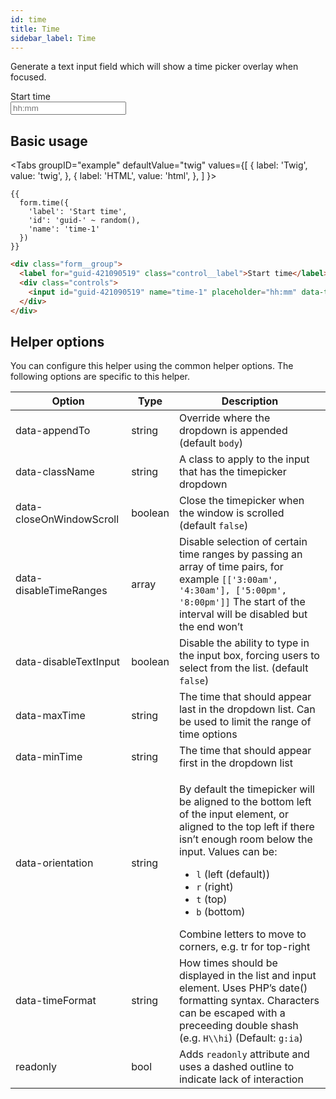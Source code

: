 ```yaml
---
id: time
title: Time
sidebar_label: Time
---
```



Generate a text input field which will show a time picker overlay when focused.

<div className="d-example">
  <div className="form__group">
    <label htmlFor="guid-421090519" className="control__label">Start time</label>
    <div className="controls">
      <input id="guid-421090519" name="time-1" placeholder="hh:mm" data-timepicker="true" type="text" className="form__control" />
    </div>
  </div>
</div>

## Basic usage

<Tabs
  groupID="example"
  defaultValue="twig"
  values={[
    { label: 'Twig', value: 'twig', },
    { label: 'HTML', value: 'html', },
  ]
}>
<TabItem value="twig">

```twig
{{
  form.time({
    'label': 'Start time',
    'id': 'guid-' ~ random(),
    'name': 'time-1'
  })
}}
```

</TabItem>
<TabItem value="html">

```html
<div class="form__group">
  <label for="guid-421090519" class="control__label">Start time</label>
  <div class="controls">
    <input id="guid-421090519" name="time-1" placeholder="hh:mm" data-timepicker="true" type="text" class="form__control" />
  </div>
</div>
```

</TabItem>
</Tabs>

## Helper options

You can configure this helper using the common helper options. The following options are specific to this helper.

| Option | Type | Description |
| ------ | ---- | ----------- |
| data-appendTo | string | Override where the dropdown is appended (default `body`) |
| data-className | string | A class to apply to the input that has the timepicker dropdown |
| data-closeOnWindowScroll | boolean | Close the timepicker when the window is scrolled (default `false`) |
| data-disableTimeRanges | array | Disable selection of certain time ranges by passing an array of time pairs, for example `[['3:00am', '4:30am'], ['5:00pm', '8:00pm']]` The start of the interval will be disabled but the end won’t |
| data-disableTextInput | boolean | Disable the ability to type in the input box, forcing users to select from the list. (default `false`) |
| data-maxTime | string | The time that should appear last in the dropdown list. Can be used to limit the range of time options |
| data-minTime | string | The time that should appear first in the dropdown list |
| data-orientation | string | <p>By default the timepicker will be aligned to the bottom left of the input element, or aligned to the top left if there isn’t enough room below the input. Values can be:</p><ul><li>`l` (left (default))</li><li>`r` (right)</li><li>`t` (top)</li><li>`b` (bottom)</li></ul>Combine letters to move to corners, e.g. tr for top-right
| data-timeFormat | string | How times should be displayed in the list and input element. Uses PHP’s date() formatting syntax. Characters can be escaped with a preceeding double shash (e.g. `H\\hi`) (Default: `g:ia`) |
| readonly | bool | Adds `readonly` attribute and uses a dashed outline to indicate lack of interaction |